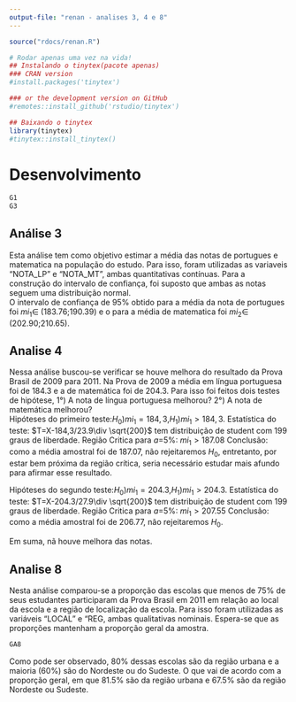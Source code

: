 ```yaml
---
output-file: "renan - analises 3, 4 e 8"
---
```


```r
source("rdocs/renan.R")
```

```r
# Rodar apenas uma vez na vida!
## Instalando o tinytex(pacote apenas)
### CRAN version
#install.packages('tinytex')

### or the development version on GitHub
#remotes::install_github('rstudio/tinytex')

## Baixando o tinytex
library(tinytex)
#tinytex::install_tinytex()
```

# Desenvolvimento 

```r
G1
G3
```


## Análise 3

Esta análise tem como objetivo estimar a média das notas de portugues e matematica na população do estudo. Para isso, foram utilizadas as variaveis "NOTA_LP" e "NOTA_MT", ambas quantitativas contínuas. Para a construção do intervalo de confiança, foi suposto que ambas as notas seguem uma distribuição normal.  
O intervalo de confiança de 95% obtido para a média da nota de portugues foi $mi_1\in$ (183.76;190.39) e o para a média de matematica foi $mi_2\in$ (202.90;210.65).    

## Analise 4

Nessa análise buscou-se verificar se houve melhora do resultado da Prova Brasil de 2009 para 2011. Na Prova de 2009 a média em língua portuguesa foi de 184.3 e a de matemática foi de 204.3. Para isso foi feitos dois testes de hipótese, 1°) A nota de língua portuguesa melhorou? 2°) A nota de matemática melhorou?   
Hipóteses do primeiro teste:$H_0) mi_1=184,3$,$H_1)mi_1>184,3$. Estatística do teste: $T=X-184,3/23.9\div \sqrt{200}$ tem distribuição de student com 199 graus de liberdade. Região Critica para $a$=5%: $mi_1>187.08$
Conclusão: como a média amostral foi de 187.07, não rejeitaremos $H_0$, entretanto, por estar bem próxima da região crítica, seria necessário estudar mais afundo para afirmar esse resultado.

Hipóteses do segundo teste:$H_0) mi_1=204.3$,$H_1)mi_1>204.3$. Estatística do teste: $T=X-204.3/27.9\div \sqrt{200}$ tem distribuição de student com 199 graus de liberdade. Região Critica para $a$=5%: $mi_1>207.55$
Conclusão: como a média amostral foi de 206.77, não rejeitaremos $H_0$.

Em suma, nã houve melhora das notas.

## Analise 8

Nesta análise comparou-se a proporção das escolas que menos de 75% de seus estudantes participaram da Prova Brasil em 2011 em relação ao local da escola e a região de localização da escola. Para isso foram utilizadas as variáveis "LOCAL" e "REG, ambas qualitativas nominais. Espera-se que as proporções mantenham a proporção geral da amostra.

```r
GA8
```


Como pode ser observado, 80% dessas escolas são da região urbana e a maioria (60%) são do Nordeste ou do Sudeste. O que vai de acordo com a proporção geral, em que 81.5% são da região urbana e 67.5% são da região Nordeste ou Sudeste.

